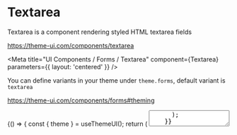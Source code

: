
# Textarea

Textarea is a component rendering styled HTML textarea fields

https://theme-ui.com/components/textarea

<Meta
  title="UI Components / Forms / Textarea"
  component={Textarea}
  parameters={{ layout: 'centered' }}
/>

<Props of={Textarea} />

You can define variants in your theme under `theme.forms`, default variant is `textarea`

https://theme-ui.com/components/forms#theming

<Preview>
  <Story name="Default">
    {() => {
      const { theme } = useThemeUI();
      return (
        <Textarea
          variant={select('Variant', theme ? Object.keys(theme.forms || {}) : [], 'textarea')}
          onChange={action('Textarea.default.onChange')}
          name="textarea.default"
          placeholder="tape something in..."
          aria-label="just an example"
          defaultValue={text('Content', '')}
        />
      );
    }}
  </Story>
</Preview>

Accessible form textareas always have a label (either an actual HTML `label` element or aria-\* attributes)

<Preview>
  <Story name="Accessibility">
    {() => {
      const { theme } = useThemeUI();
      return (
        <React.Fragment>
          <Label htmlFor="textarea.accessible">Tape someting in</Label>
          <Textarea
            id="textarea.accessible"
            variant={select('Variant', theme ? Object.keys(theme.forms || {}) : [], 'textarea')}
            onChange={action('Textarea.accessible.onChange')}
            name="textarea.accessible"
            placeholder="tape something in..."
            defaultValue={text('Content', '')}
          />
        </React.Fragment>
      );
    }}
  </Story>
</Preview>

Textareas are controllable: state can be managed outside using for instance hooks

<Preview>
  <Story name="State">
    {() => {
      const { theme } = useThemeUI();
      const [formData, setFormData] = useState({
        textarea: '',
      });
      const onInputChange = (key, value) => {
        setFormData({
          ...formData,
          [key]: value,
        });
      };
      return (
        <React.Fragment>
          <Textarea
            variant={select('Variant', theme ? Object.keys(theme.forms || {}) : [], 'textarea')}
            onChange={(event) => onInputChange('textarea', event.currentTarget.value)}
            name="textarea.state.example"
            type="text"
            placeholder="tape something in..."
            aria-label="just an example"
            value={formData.example}
          />
          <Divider />
          <Styled.pre>{JSON.stringify(formData, null, 2)}</Styled.pre>
        </React.Fragment>
      );
    }}
  </Story>
</Preview>
